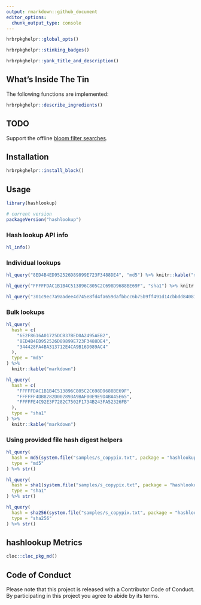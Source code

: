 ```yaml
---
output: rmarkdown::github_document
editor_options: 
  chunk_output_type: console
---
```

```r
hrbrpkghelpr::global_opts()
```

```r
hrbrpkghelpr::stinking_badges()
```

```r
hrbrpkghelpr::yank_title_and_description()
```

## What's Inside The Tin

The following functions are implemented:

```r
hrbrpkghelpr::describe_ingredients()
```

## TODO

Support the offline [bloom filter searches](https://circl.lu/services/hashlookup/#querying-hashlookup-without-online-queries).

## Installation

```r
hrbrpkghelpr::install_block()
```

## Usage

```r
library(hashlookup)

# current version
packageVersion("hashlookup")

```

### Hash lookup API info

```r
hl_info()
```

### Individual lookups

```r
hl_query("8ED4B4ED952526D89899E723F3488DE4", "md5") %>% knitr::kable("markdown")
```

```r
hl_query("FFFFFDAC1B1B4C513896C805C2C698D9688BE69F", "sha1") %>% knitr::kable("markdown")
```

```r
hl_query("301c9ec7a9aadee4d745e8fd4fa659dafbbcc6b75b9ff491d14cbbdd840814e9", "sha256") %>% str()
```

### Bulk lookups

```r
hl_query(
  hash = c(
    "6E2F8616A01725DCB37BED0A2495AEB2",
    "8ED4B4ED952526D89899E723F3488DE4",
    "344428FA4BA313712E4CA9B16D089AC4"
  ),
  type = "md5"
) %>% 
  knitr::kable("markdown")
```

```r
hl_query(
  hash = c(
    "FFFFFDAC1B1B4C513896C805C2C698D9688BE69F",
    "FFFFFF4DB8282D002893A9BAF00E9E9D4BA45E65",
    "FFFFFE4C92E3F7282C7502F1734B243FA52326FB"
  ),
  type = "sha1"
) %>% 
  knitr::kable("markdown")
```

### Using provided file hash digest helpers

```r
hl_query(
  hash = md5(system.file("samples/s_copypix.txt", package = "hashlookup")),
  type = "md5"
) %>% str()

hl_query(
  hash = sha1(system.file("samples/s_copypix.txt", package = "hashlookup")),
  type = "sha1"
) %>% str()

hl_query(
  hash = sha256(system.file("samples/s_copypix.txt", package = "hashlookup")),
  type = "sha256"
) %>% str()
```

## hashlookup Metrics

```r
cloc::cloc_pkg_md()
```

## Code of Conduct

Please note that this project is released with a Contributor Code of Conduct. 
By participating in this project you agree to abide by its terms.
